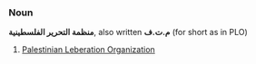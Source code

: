 {{Arabic}}
===Noun=== <!-- is it a proper noun? -->
'''منظمة التحرير الفلسطينية''', also written '''م.ت.ف''' (for short as in PLO)
#[[w:Palestinian Leberation Organization | Palestinian Leberation Organization]]